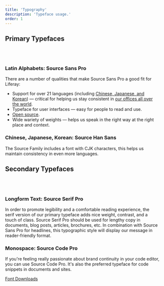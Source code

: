 ```yaml
---
title: 'Typography'
description: 'Typeface usage.'
order: 1
---
```




## Primary Typefaces


<Grid columns="repeat( auto-fit, minmax(200px, 1fr) )" autoRows="auto" gap="2rem">
    <AssetCard cta="View in Google Fonts" title="Source Sans Pro" preview="/images/typography/source-sans-pro.png" asset="/files/fonts/source-sans-pro-2.020R-ro-1.075R-it.zip" link="https://fonts.google.com/specimen/Source+Sans+Pro"/>
	<AssetCard cta="View in Google Fonts" title="Source Han Sans" preview="/images/typography/source-han-sans.png" asset="/files/fonts/SourceHanSans.ttc.zip" link="https://fonts.google.com/specimen/Source+Han+Sans"/>
</Grid>

<br />
<br />

### Latin Alphabets: Source Sans Pro

There are a number of qualities that make Source Sans Pro a good fit for Liferay:

-   Support for over 21 languages (including [Chinese, Japanese, and Korean](https://en.wikipedia.org/wiki/Source_Han_Sans)) &mdash; critical for helping us stay consistent in [our offices all over the world](https://www.liferay.com/locations).
-   Typeface for user interfaces &mdash; easy for people to read and use.
-   [Open source](https://github.com/adobe-fonts/source-sans-pro).
-   Wide wariety of weights &mdash; helps us speak in the right way at the right place and context.

### Chinese, Japanese, Korean: Source Han Sans

The Source Family includes a font with CJK characters, this helps us maintain consistency in even more languages.

## Secondary Typefaces

<Grid columns="repeat( auto-fit, minmax(200px, 1fr) )" autoRows="auto" gap="2rem">
	<AssetCard cta="View in Google Fonts" title="Source Serif Pro" preview="/images/typography/source-serif-pro.png" asset="/files/fonts/source-serif-pro-2.000R.zip" link="https://fonts.google.com/specimen/Source+Serif+Pro"/>
	<AssetCard cta="View in Google Fonts" title="Source Code Pro" preview="/images/typography/source-code-pro.png" asset="/files/fonts/source-code-pro-2.030R-ro-1.050R-it.zip" link="https://fonts.google.com/specimen/Source+Code+Pro"/>
</Grid>

<br />
<br />


### Longform Text: Source Serif Pro

In order to promote legibility and a comfortable reading experience, the serif version of our primary typeface adds nice weight, contrast, and a touch of class. Source Serif Pro should be used for lengthy copy in documents, blog posts, articles, brochures, etc. In combination with Source Sans Pro for headlines, this typographic style will display our message in reader-friendly format.

### Monospace: Source Code Pro

If you're feeling really passionate about brand continuity in your code editor, you can use Source Code Pro. It's also the preferred typeface for code snippets in documents and sites.

[Font Downloads](/docs/resources/font-files.html)
